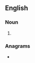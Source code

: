 ==English==

===Noun===
{{head|en|noun plural form}}

# {{plural of|bottomonium|lang=en}}

===Anagrams===
* {{anagrams|en|a=bimmnooosttu|sbottomonium}}